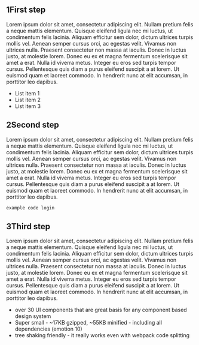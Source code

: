 
<Meta title="Markdown/Badges" />

## <Badge variant="green" rounded="true">1</Badge>First step

Lorem ipsum dolor sit amet, consectetur adipiscing elit. Nullam pretium felis a neque mattis elementum. Quisque
eleifend ligula nec mi luctus, ut condimentum felis lacinia. Aliquam efficitur sem dolor, dictum ultrices turpis
mollis vel. Aenean semper cursus orci, ac egestas velit. Vivamus non ultrices nulla. Praesent consectetur non massa at
iaculis. Donec in luctus justo, at molestie lorem. Donec eu ex et magna fermentum scelerisque sit amet a erat. Nulla
id viverra metus. Integer eu eros sed turpis tempor cursus. Pellentesque quis diam a purus eleifend suscipit a at
lorem. Ut euismod quam et laoreet commodo. In hendrerit nunc at elit accumsan, in porttitor leo dapibus.

<ul>
  <li>List item 1</li>
  <li>List item 2</li>
  <li>List item 3</li>
</ul>

## <Badge variant="green" rounded="true">2</Badge>Second step

Lorem ipsum dolor sit amet, consectetur adipiscing elit. Nullam pretium felis a neque mattis elementum. Quisque
eleifend ligula nec mi luctus, ut condimentum felis lacinia. Aliquam efficitur sem dolor, dictum ultrices turpis
mollis vel. Aenean semper cursus orci, ac egestas velit. Vivamus non ultrices nulla. Praesent consectetur non massa at
iaculis. Donec in luctus justo, at molestie lorem. Donec eu ex et magna fermentum scelerisque sit amet a erat. Nulla
id viverra metus. Integer eu eros sed turpis tempor cursus. Pellentesque quis diam a purus eleifend suscipit a at
lorem. Ut euismod quam et laoreet commodo. In hendrerit nunc at elit accumsan, in porttitor leo dapibus.

```bash
example code login
```

## <Badge variant="green" rounded="true">3</Badge>Third step

Lorem ipsum dolor sit amet, consectetur adipiscing elit. Nullam pretium felis a neque mattis elementum. Quisque
eleifend ligula nec mi luctus, ut condimentum felis lacinia. Aliquam efficitur sem dolor, dictum ultrices turpis
mollis vel. Aenean semper cursus orci, ac egestas velit. Vivamus non ultrices nulla. Praesent consectetur non massa at
iaculis. Donec in luctus justo, at molestie lorem. Donec eu ex et magna fermentum scelerisque sit amet a erat. Nulla
id viverra metus. Integer eu eros sed turpis tempor cursus. Pellentesque quis diam a purus eleifend suscipit a at
lorem. Ut euismod quam et laoreet commodo. In hendrerit nunc at elit accumsan, in porttitor leo dapibus.

<ul className="bullet">
  <li>over 30 UI components that are great basis for any component based design system</li>
  <li>Super small - ~17KB gzipped, ~55KB minified - including all dependencies (emotion 10)</li>
  <li>tree shaking friendly - it really works even with webpack code splitting</li>
</ul>
